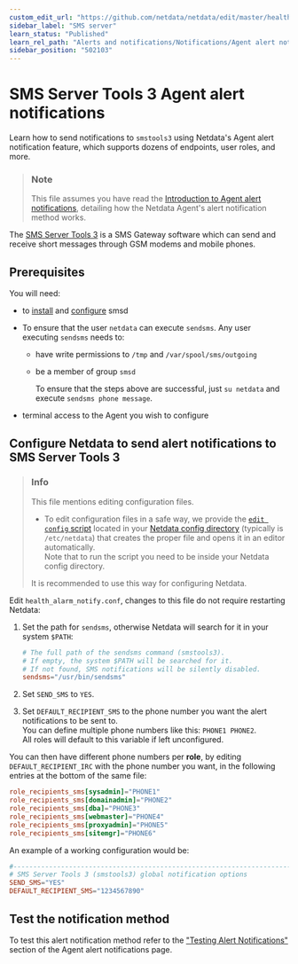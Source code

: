 ```yaml
---
custom_edit_url: "https://github.com/netdata/netdata/edit/master/health/notifications/smstools3/README.md"
sidebar_label: "SMS server"
learn_status: "Published"
learn_rel_path: "Alerts and notifications/Notifications/Agent alert notifications"
sidebar_position: "502103"
---
```

# SMS Server Tools 3 Agent alert notifications

Learn how to send notifications to `smstools3` using Netdata's Agent alert notification feature, which supports dozens of endpoints, user roles, and more.

> ### Note
>
> This file assumes you have read the [Introduction to Agent alert notifications](/docs/alerts-and-notifications/notifications/agent-alert-notifications), detailing how the Netdata Agent's alert notification method works.

The [SMS Server Tools 3](http://smstools3.kekekasvi.com/) is a SMS Gateway software which can send and receive short messages through GSM modems and mobile phones.

## Prerequisites

You will need:

- to [install](http://smstools3.kekekasvi.com/index.php?p=compiling) and [configure](http://smstools3.kekekasvi.com/index.php?p=configure) smsd

- To ensure that the user `netdata` can execute `sendsms`. Any user executing `sendsms` needs to:
  - have write permissions to `/tmp` and `/var/spool/sms/outgoing`
  - be a member of group `smsd`

    To ensure that the steps above are successful, just `su netdata` and execute `sendsms phone message`.
- terminal access to the Agent you wish to configure

## Configure Netdata to send alert notifications to SMS Server Tools 3

> ### Info
>
> This file mentions editing configuration files.  
>
> - To edit configuration files in a safe way, we provide the [`edit config` script](/docs/getting-started/manage-and-configure/configuration#use-edit-config-to-edit-configuration-files) located in your [Netdata config directory](/docs/getting-started/manage-and-configure/configuration#the-netdata-config-directory) (typically is `/etc/netdata`) that creates the proper file and opens it in an editor automatically.  
> Note that to run the script you need to be inside your Netdata config directory.
>
> It is recommended to use this way for configuring Netdata.

Edit `health_alarm_notify.conf`, changes to this file do not require restarting Netdata:

1. Set the path for `sendsms`, otherwise Netdata will search for it in your system `$PATH`:

    ```conf
    # The full path of the sendsms command (smstools3).
    # If empty, the system $PATH will be searched for it.
    # If not found, SMS notifications will be silently disabled.
    sendsms="/usr/bin/sendsms"
    ```

2. Set `SEND_SMS` to `YES`.
3. Set `DEFAULT_RECIPIENT_SMS` to the phone number you want the alert notifications to be sent to.  
    You can define multiple phone numbers like this: `PHONE1 PHONE2`.  
    All roles will default to this variable if left unconfigured.

You can then have different phone numbers per **role**, by editing `DEFAULT_RECIPIENT_IRC` with the phone number you want, in the following entries at the bottom of the same file:

```conf
role_recipients_sms[sysadmin]="PHONE1"
role_recipients_sms[domainadmin]="PHONE2"
role_recipients_sms[dba]="PHONE3"
role_recipients_sms[webmaster]="PHONE4"
role_recipients_sms[proxyadmin]="PHONE5"
role_recipients_sms[sitemgr]="PHONE6"
```

An example of a working configuration would be:

```conf
#------------------------------------------------------------------------------
# SMS Server Tools 3 (smstools3) global notification options
SEND_SMS="YES"
DEFAULT_RECIPIENT_SMS="1234567890"
```

## Test the notification method

To test this alert notification method refer to the ["Testing Alert Notifications"](/docs/alerts-and-notifications/notifications/agent-alert-notifications#testing-alert-notifications) section of the Agent alert notifications page.
